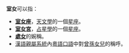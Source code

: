 '''室女'''可以指：
* '''[[室女座|室女座]]'''，[[天文學|天文學]]的一個[[星座|星座]]。
* '''[[室女宮|室女宮]]'''，[[占星學|占星學]]的一個[[星座|星座]]。
* '''[[處女|處女]]'''的婉稱。
* [[漢語親屬系統|漢語親屬系統]]內[[粵語|粵語]][[口語|口語]]中對[[曾孫|曾孫]][[曾孫女兒|女兒]]的稱呼。
{{Disambig|cat=二字消歧义}}